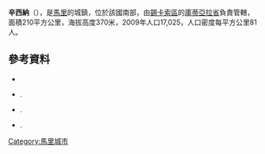 '''辛西納'''（{{lang-fr|Sincina}}），是[[馬里|馬里]]的城鎮，位於該國南部，由[[錫卡索區|錫卡索區]]的[[庫蒂亞拉省|庫蒂亞拉省]]負責管轄，面積210平方公里，海拔高度370米，2009年人口17,025，人口密度每平方公里81人。

==參考資料==
*{{citation | contribution= Common and Fundamental Operational Datasets Registry: Mali | publisher= United Nations Office for the Coordination of Humanitarian Affairs | url= http://cod.humanitarianresponse.info/country-region/mali | access-date= 2015-07-26 | title= 存档副本 | archive-url= https://web.archive.org/web/20121214211137/http://cod.humanitarianresponse.info/country-region/Mali | archive-date= 2012-12-14 | dead-url= yes }}
*{{citation | url=http://instat.gov.ml/documentation/sikasso.pdf | publisher=République de Mali: Institut National de la Statistique | title=Resultats RGPH 2009 (Région de Sikasso) | language=fr | archiveurl=https://www.webcitation.org/6AnYveESp?url=http://instat.gov.ml/documentation/sikasso.pdf | archivedate=2012-09-19| deadurl=no }}.
*{{citation | title=Communes de la Région de Sikasso | publisher=Ministère de l’administration territoriale et des collectivités locales, République du Mali | url=http://www.matcl.gov.ml/pdf/ComRegSikasso.pdf | language=fr | archiveurl=https://www.webcitation.org/6AnZ7FgpR?url=http://www.matcl.gov.ml/pdf/ComRegSikasso.pdf | archivedate=2012-09-19| deadurl=yes }}.
*{{citation | title=Plan de Sécurité Alimentaire Commune Rurale de Sincina 2006-2008 | publisher=Commissariat à la Sécurité Alimentaire, République du Mali, USAID-Mali | year=2006 | url=http://fsg.afre.msu.edu/mali_fd_strtgy/plans/sikasso/koutiala/psa_sincina.pdf | language=fr | ref=none | access-date=2013-11-25 | archive-url=https://web.archive.org/web/20131203000943/http://fsg.afre.msu.edu/mali_fd_strtgy/plans/sikasso/koutiala/psa_sincina.pdf | archive-date=2013-12-03 | dead-url=yes }}.

{{Coord|12|21|6|N|5|26|30|W|display=title}}

{{錫卡索區}}

[[Category:馬里城市|Category:馬里城市]]


{{Mali-geo-stub}}